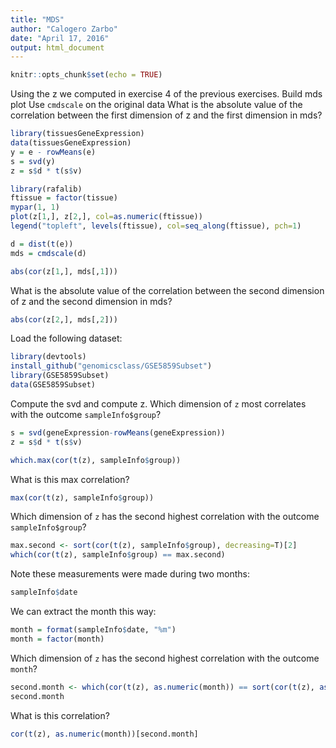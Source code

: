 ```yaml
---
title: "MDS"
author: "Calogero Zarbo"
date: "April 17, 2016"
output: html_document
---
```


```r
knitr::opts_chunk$set(echo = TRUE)
```

Using the z we computed in exercise 4 of the previous exercises.
Build mds plot
Use `cmdscale` on the original data
What is the absolute value of the correlation between the first dimension of z and the first dimension in mds?



```r
library(tissuesGeneExpression)
data(tissuesGeneExpression)
y = e - rowMeans(e)
s = svd(y)
z = s$d * t(s$v)

library(rafalib)
ftissue = factor(tissue)
mypar(1, 1)
plot(z[1,], z[2,], col=as.numeric(ftissue))
legend("topleft", levels(ftissue), col=seq_along(ftissue), pch=1)

d = dist(t(e))
mds = cmdscale(d)

abs(cor(z[1,], mds[,1]))
```

What is the absolute value of the correlation between the second dimension of z and the second dimension in mds?

```r
abs(cor(z[2,], mds[,2]))
```


Load the following dataset:

```r
library(devtools)
install_github("genomicsclass/GSE5859Subset")
library(GSE5859Subset)
data(GSE5859Subset)
```

Compute the svd and compute z.
Which dimension of `z` most correlates with the outcome `sampleInfo$group`?

```r
s = svd(geneExpression-rowMeans(geneExpression))
z = s$d * t(s$v)

which.max(cor(t(z), sampleInfo$group))
```


What is this max correlation?

```r
max(cor(t(z), sampleInfo$group))
```


Which dimension of `z` has the second highest correlation with the outcome `sampleInfo$group`?

```r
max.second <- sort(cor(t(z), sampleInfo$group), decreasing=T)[2]
which(cor(t(z), sampleInfo$group) == max.second)
```


Note these measurements were made during two months:

```r
sampleInfo$date
```

We can extract the month this way:

```r
month = format(sampleInfo$date, "%m")
month = factor(month)
```

Which dimension of `z` has the second highest correlation with the outcome `month`?

```r
second.month <- which(cor(t(z), as.numeric(month)) == sort(cor(t(z), as.numeric(month)), decreasing=T)[2])
second.month
```


What is this correlation?

```r
cor(t(z), as.numeric(month))[second.month]
```
